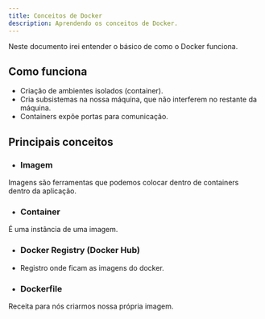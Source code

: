 ```yaml
---
title: Conceitos de Docker
description: Aprendendo os conceitos de Docker.
---
```


Neste documento irei entender o básico de como o Docker funciona.

## Como funciona

- Criação de ambientes isolados (container).
- Cria subsistemas na nossa máquina, que não interferem no restante da máquina.
- Containers expõe portas para comunicação.

## Principais conceitos

- ### Imagem

Imagens são ferramentas que podemos colocar dentro de containers dentro da aplicação.

- ### Container

É uma instância de uma imagem.

- ### Docker Registry (Docker Hub)

- Registro onde ficam as imagens do docker.

- ### Dockerfile

Receita para nós criarmos nossa própria imagem.
